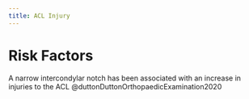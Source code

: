 ```yaml
---
title: ACL Injury
---
```




# Risk Factors


A narrow intercondylar notch has been associated with an increase in injuries to the ACL @duttonDuttonOrthopaedicExamination2020